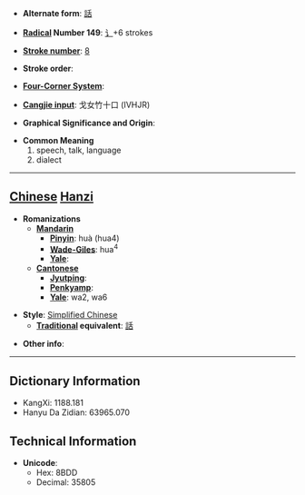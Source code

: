* '''Alternate form''': [[話]]

* '''[[Wiktionary:Chinese radical index| Radical]] Number 149''': [[Wiktionary:Chinese radical index 讠|讠]]+6 strokes

* '''[[Wiktionary:Chinese total strokes index|Stroke number]]''': [[Wiktionary:Chinese total strokes index 8|8]]

* '''Stroke order''': 

* '''[[Wiktionary:Chinese four corner index|Four-Corner System]]''': 

* '''[[Wiktionary:Chinese Cangjie index|Cangjie input]]''': 戈女竹十口 (IVHJR)

* '''Graphical Significance and Origin''': 

* '''Common Meaning'''
*#speech, talk, language
*# dialect


----

== [[Chinese]] [[Hanzi]] ==

* '''Romanizations'''
** '''[[Mandarin]]'''
*** '''[[Pinyin]]''': huà (hua4)
*** '''[[Wade-Giles]]''': hua<sup>4</sup>
*** '''[[Yale]]''': 
** '''[[Cantonese]]'''
*** '''[[Jyutping]]''':
*** '''[[Penkyamp]]''': 
*** '''[[Yale]]''': wa2, wa6

* '''Style''': [[Simplified Chinese]] 
** '''[[Traditional Chinese|Traditional]] equivalent''': [[話]]

* '''Other info''': 

----

== Dictionary Information ==

* KangXi: 1188.181
* Hanyu Da Zidian: 63965.070

== Technical Information ==

* '''Unicode''':
** Hex: 8BDD
** Decimal: 35805